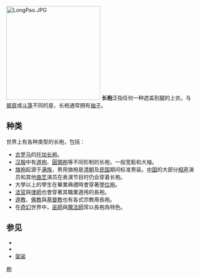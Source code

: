 {{Expand English|Robe}}
[[File:LongPao.JPG|250px]]
'''长袍'''泛指任何一种遮盖到腿的上衣。与[[披肩|披肩]]或[[斗篷|斗篷]]不同的是，长袍通常拥有[[袖子|袖子]]。

==种类==
世界上有各种类型的长袍，包括：
*[[古罗马|古罗马]]的[[托加长袍|托加长袍]]。
*[[汉服|汉服]]中有[[道袍|道袍]]、[[圓領袍|圓領袍]]等不同形制的长袍，一般宽鬆和大袖。
*[[旗袍|旗袍]]起源于[[满族|满族]]，男用旗袍是[[清朝|清朝]]及[[中華民國|民国]]期间标准男装。[[中国|中国]]的大部分[[相声|相声]]演员和其他[[曲艺|曲艺]]演员在表演节目时仍会穿着长袍。
*大學以上的學生在畢業典禮時會穿著[[學位袍|學位袍]]。
*[[法官|法官]]與[[律師|律師]]也會穿著其職業適用的長袍。
*[[道教|道教]]、[[佛教|佛教]]與[[基督教|基督教]]也有各式宗教用長袍。
*在[[奇幻|奇幻]]世界中，[[巫師|巫師]]與[[魔法師|魔法師]]常以長袍為特色。

==参见==
{{Commonscat|robes}}
*{{link-en|至踝衬衫|Thawb}}
*{{link-en|阿巴雅|Abaya}}
*[[袈裟|袈裟]]

{{服装}}

[[Category:袍|]]